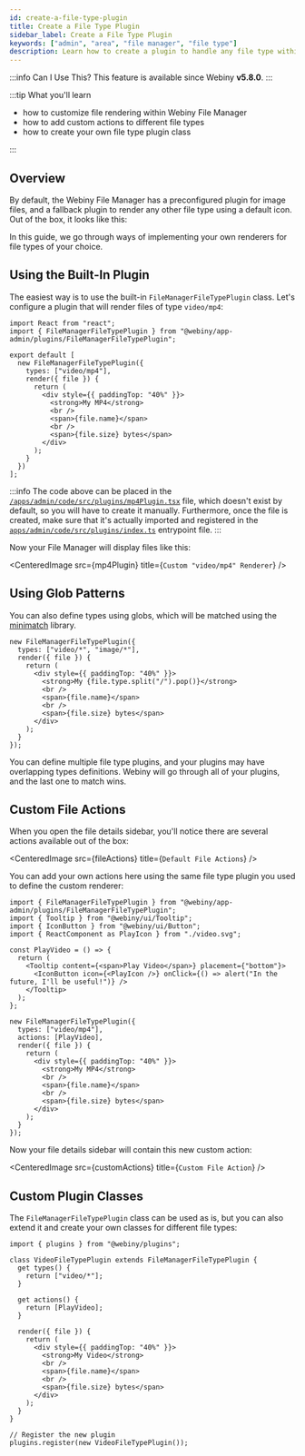 ```yaml
---
id: create-a-file-type-plugin
title: Create a File Type Plugin
sidebar_label: Create a File Type Plugin
keywords: ["admin", "area", "file manager", "file type"]
description: Learn how to create a plugin to handle any file type within Webiny File Manager.
---
```



:::info Can I Use This?
This feature is available since Webiny **v5.8.0**.
:::

:::tip What you'll learn

- how to customize file rendering within Webiny File Manager
- how to add custom actions to different file types
- how to create your own file type plugin class

:::

## Overview

By default, the Webiny File Manager has a preconfigured plugin for image files, and a fallback plugin to render any other file type using a default icon. Out of the box, it looks like this:

<CenteredImage src={defaultPlugins} title="Default File Type Plugins" />

In this guide, we go through ways of implementing your own renderers for file types of your choice.

## Using the Built-In Plugin

The easiest way is to use the built-in `FileManagerFileTypePlugin` class. Let's configure a plugin that will render files of type `video/mp4`:

```tsx title="Custom renderer for video/mp4 files"
import React from "react";
import { FileManagerFileTypePlugin } from "@webiny/app-admin/plugins/FileManagerFileTypePlugin";

export default [
  new FileManagerFileTypePlugin({
    types: ["video/mp4"],
    render({ file }) {
      return (
        <div style={{ paddingTop: "40%" }}>
          <strong>My MP4</strong>
          <br />
          <span>{file.name}</span>
          <br />
          <span>{file.size} bytes</span>
        </div>
      );
    }
  })
];
```

:::info
The code above can be placed in the [`/apps/admin/code/src/plugins/mp4Plugin.tsx`](https://github.com/webiny/webiny-examples/blob/master/extend-admin-area/apps/admin/code/src/plugins/mp4Plugin.tsx) file, which doesn't exist by default, so you will have to create it manually. Furthermore, once the file is created, make sure that it's actually imported and registered in the [`apps/admin/code/src/plugins/index.ts`](https://github.com/webiny/webiny-examples/blob/master/extend-admin-area/apps/admin/code/src/index.ts) entrypoint file.
:::


Now your File Manager will display files like this:

<CenteredImage src={mp4Plugin} title={`Custom "video/mp4" Renderer`} />

## Using Glob Patterns

You can also define types using globs, which will be matched using the [minimatch](https://www.npmjs.com/package/minimatch) library.

```tsx title="Using globs to match file types"
new FileManagerFileTypePlugin({
  types: ["video/*", "image/*"],
  render({ file }) {
    return (
      <div style={{ paddingTop: "40%" }}>
        <strong>My {file.type.split("/").pop()}</strong>
        <br />
        <span>{file.name}</span>
        <br />
        <span>{file.size} bytes</span>
      </div>
    );
  }
});
```

You can define multiple file type plugins, and your plugins may have overlapping types definitions. Webiny will go through all of your plugins, and the last one to match wins.

## Custom File Actions

When you open the file details sidebar, you'll notice there are several actions available out of the box:

<CenteredImage src={fileActions} title={`Default File Actions`} />

You can add your own actions here using the same file type plugin you used to define the custom renderer:

```tsx title="Adding Custom Actions to Your File Type Plugin"
import { FileManagerFileTypePlugin } from "@webiny/app-admin/plugins/FileManagerFileTypePlugin";
import { Tooltip } from "@webiny/ui/Tooltip";
import { IconButton } from "@webiny/ui/Button";
import { ReactComponent as PlayIcon } from "./video.svg";

const PlayVideo = () => {
  return (
    <Tooltip content={<span>Play Video</span>} placement={"bottom"}>
      <IconButton icon={<PlayIcon />} onClick={() => alert("In the future, I'll be useful!")} />
    </Tooltip>
  );
};

new FileManagerFileTypePlugin({
  types: ["video/mp4"],
  actions: [PlayVideo],
  render({ file }) {
    return (
      <div style={{ paddingTop: "40%" }}>
        <strong>My MP4</strong>
        <br />
        <span>{file.name}</span>
        <br />
        <span>{file.size} bytes</span>
      </div>
    );
  }
});
```

Now your file details sidebar will contain this new custom action:

<CenteredImage src={customActions} title={`Custom File Action`} />

## Custom Plugin Classes

The `FileManagerFileTypePlugin` class can be used as is, but you can also extend it and create your own classes for different file types:

```tsx title="Creating a Custom File Type Plugin Class"
import { plugins } from "@webiny/plugins";

class VideoFileTypePlugin extends FileManagerFileTypePlugin {
  get types() {
    return ["video/*"];
  }

  get actions() {
    return [PlayVideo];
  }

  render({ file }) {
    return (
      <div style={{ paddingTop: "40%" }}>
        <strong>My Video</strong>
        <br />
        <span>{file.name}</span>
        <br />
        <span>{file.size} bytes</span>
      </div>
    );
  }
}

// Register the new plugin
plugins.register(new VideoFileTypePlugin());
```
